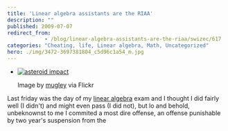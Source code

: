 ```yaml
---
title: 'Linear algebra assistants are the RIAA'
description: ""
published: 2009-07-07
redirect_from: 
            - /blog/linear-algebra-assistants-are-the-riaa/swizec/617
categories: "Cheating, life, Linear algebra, Math, Uncategorized"
hero: ./img/3472-3697381804_c5d96c1a54_m.jpg
---
```

- [![asteroid impact](./img/3472-3697381804_c5d96c1a54_m.jpg "asteroid impact")](http://www.flickr.com/photos/91256982@N00/3697381804/)

  Image by [mugley](http://www.flickr.com/photos/91256982@N00/3697381804/) via Flickr

Last friday was the day of my [linear algebra](http://en.wikipedia.org/wiki/Linear_algebra "Linear algebra") exam and I thought I did fairly well (I didn&#x27;t) and might even pass (I did not), but lo and behold, unbeknownst to me I commited a most dire offense, an offense punishable by two year&#x27;s suspension from the
